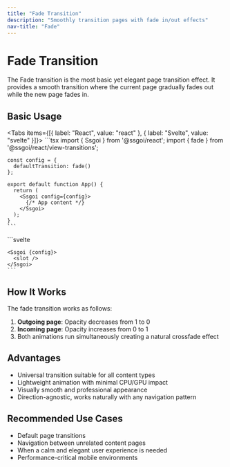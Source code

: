 ```yaml
---
title: "Fade Transition"
description: "Smoothly transition pages with fade in/out effects"
nav-title: "Fade"
---
```


# Fade Transition

The Fade transition is the most basic yet elegant page transition effect. It provides a smooth transition where the current page gradually fades out while the new page fades in.

## Basic Usage

<Tabs items={[{ label: "React", value: "react" }, { label: "Svelte", value: "svelte" }]}>
  <TabPanel value="react">
    ```tsx
    import { Ssgoi } from '@ssgoi/react';
    import { fade } from '@ssgoi/react/view-transitions';

    const config = {
      defaultTransition: fade()
    };

    export default function App() {
      return (
        <Ssgoi config={config}>
          {/* App content */}
        </Ssgoi>
      );
    }
    ```
  </TabPanel>
  <TabPanel value="svelte">
    ```svelte
    <script>
      import { Ssgoi } from '@ssgoi/svelte';
      import { fade } from '@ssgoi/svelte/view-transitions';

      const config = {
        defaultTransition: fade()
      };
    </script>

    <Ssgoi {config}>
      <slot />
    </Ssgoi>
    ```
  </TabPanel>
</Tabs>

## Options

The fade transition allows customization of spring animation settings:

```typescript
fade({
  spring: {
    stiffness: 300,  // Spring stiffness (default: 300)
    damping: 30      // Damping ratio (default: 30)
  }
})
```

### Spring Options Explained

- **stiffness**: Controls the speed of the animation. Higher values result in faster transitions
- **damping**: Controls the bounce of the animation. Higher values result in smoother transitions

## Usage Examples

### Slow Fade

Smooth and slow fade effect:

<Tabs items={[{ label: "React", value: "react" }, { label: "Svelte", value: "svelte" }]}>
  <TabPanel value="react">
    ```tsx
    const config = {
      defaultTransition: fade({
        spring: {
          stiffness: 100,
          damping: 20
        }
      })
    };
    ```
  </TabPanel>
  <TabPanel value="svelte">
    ```svelte
    <script>
      const config = {
        defaultTransition: fade({
          spring: {
            stiffness: 100,
            damping: 20
          }
        })
      };
    </script>
    ```
  </TabPanel>
</Tabs>

### Fast Fade

Quick and snappy fade effect:

<Tabs items={[{ label: "React", value: "react" }, { label: "Svelte", value: "svelte" }]}>
  <TabPanel value="react">
    ```tsx
    const config = {
      defaultTransition: fade({
        spring: {
          stiffness: 500,
          damping: 40
        }
      })
    };
    ```
  </TabPanel>
  <TabPanel value="svelte">
    ```svelte
    <script>
      const config = {
        defaultTransition: fade({
          spring: {
            stiffness: 500,
            damping: 40
          }
        })
      };
    </script>
    ```
  </TabPanel>
</Tabs>

## Route-Specific Application

<Tabs items={[{ label: "React", value: "react" }, { label: "Svelte", value: "svelte" }]}>
  <TabPanel value="react">
    ```tsx
    const config = {
      transitions: [
        {
          from: '/home',
          to: '/about', 
          transition: fade(),
          symmetric: true  // Automatically applies fade for /about → /home
        }
      ]
    };

    <Ssgoi config={config}>
      {/* App content */}
    </Ssgoi>
    ```
  </TabPanel>
  <TabPanel value="svelte">
    ```svelte
    <script>
      const config = {
        transitions: [
          {
            from: '/home',
            to: '/about', 
            transition: fade(),
            symmetric: true  // Automatically applies fade for /about → /home
          }
        ]
      };
    </script>

    <Ssgoi {config}>
      <slot />
    </Ssgoi>
    ```
  </TabPanel>
</Tabs>

## How It Works

The fade transition works as follows:

1. **Outgoing page**: Opacity decreases from 1 to 0
2. **Incoming page**: Opacity increases from 0 to 1
3. Both animations run simultaneously creating a natural crossfade effect

## Advantages

- Universal transition suitable for all content types
- Lightweight animation with minimal CPU/GPU impact
- Visually smooth and professional appearance
- Direction-agnostic, works naturally with any navigation pattern

## Recommended Use Cases

- Default page transitions
- Navigation between unrelated content pages
- When a calm and elegant user experience is needed
- Performance-critical mobile environments